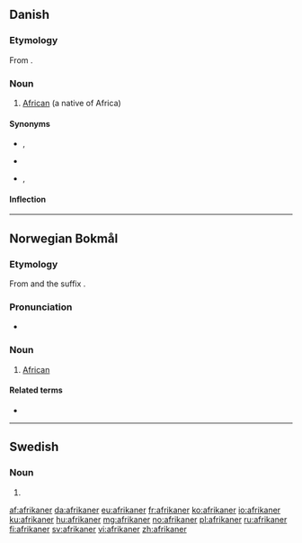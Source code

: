 {{also|Afrikaner}}
==Danish==
{{wikipedia|lang=da}}

===Etymology===
From {{etyl|la|da}} {{term|africanus||African|lang=la}}.

===Noun===
{{da-noun|en|e}}

# [[African]] (a native of Africa)

====Synonyms====
* {{sense|dark-skinned, derogatory}} {{l|da|nigger}}, {{l|da|abekat}}
* {{sense|dark-skinned, now offensive}} {{l|da|neger}}
* {{sense|dark-skinned, neutral}} {{l|da|sort}}, {{l|da|farvet}}

====Inflection====
{{da-noun-infl|en|e|afrikanerne||||afrikanernes}}

----

==Norwegian Bokmål==

===Etymology===
From {{term|Afrika}} and the suffix {{term|-aner}}.

===Pronunciation===
* {{IPA|/afriˈkɑːnər/|lang=no}}

===Noun===
{{nb-noun-m2}}

# [[African]]

====Related terms====
* {{l/no|afrikansk}}

----

==Swedish==

===Noun===
{{head|sv|noun form}}

# {{sv-noun-form-indef-pl|afrikan}}

[[af:afrikaner]]
[[da:afrikaner]]
[[eu:afrikaner]]
[[fr:afrikaner]]
[[ko:afrikaner]]
[[io:afrikaner]]
[[ku:afrikaner]]
[[hu:afrikaner]]
[[mg:afrikaner]]
[[no:afrikaner]]
[[pl:afrikaner]]
[[ru:afrikaner]]
[[fi:afrikaner]]
[[sv:afrikaner]]
[[vi:afrikaner]]
[[zh:afrikaner]]